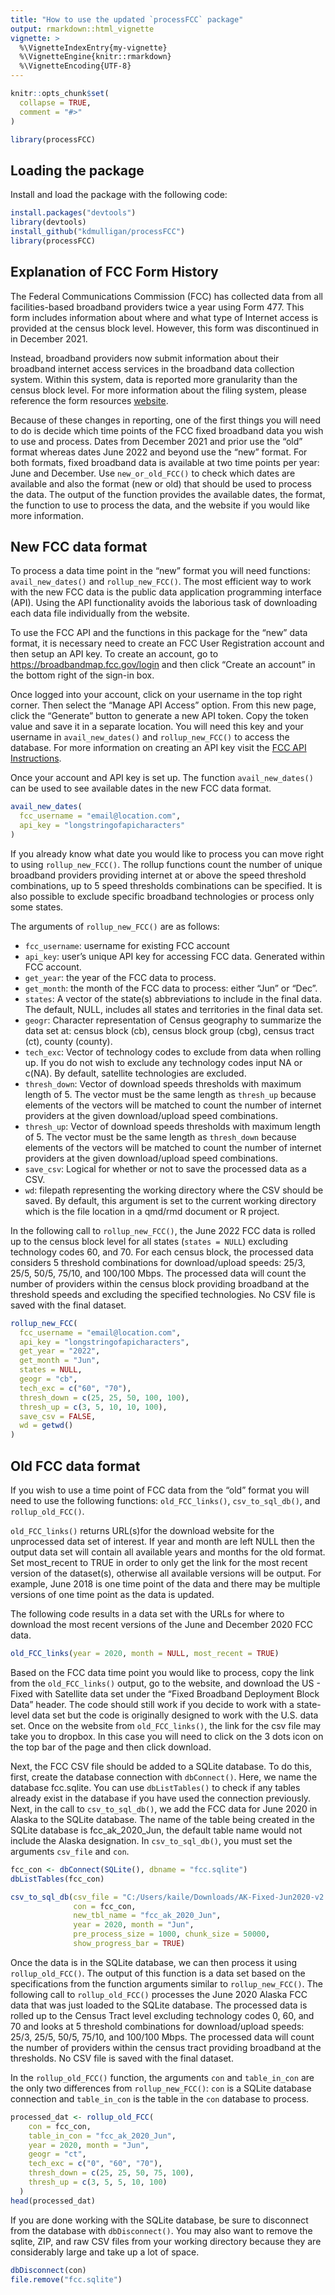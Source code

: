 ```yaml
---
title: "How to use the updated `processFCC` package"
output: rmarkdown::html_vignette
vignette: >
  %\VignetteIndexEntry{my-vignette}
  %\VignetteEngine{knitr::rmarkdown}
  %\VignetteEncoding{UTF-8}
---
```


```r
knitr::opts_chunk$set(
  collapse = TRUE,
  comment = "#>"
)
```

```r
library(processFCC)
```

## Loading the package

Install and load the package with the following code:

```r
install.packages("devtools")
library(devtools)
install_github("kdmulligan/processFCC")
library(processFCC)
```

## Explanation of FCC Form History

The Federal Communications Commission (FCC) has collected data from all 
facilities-based broadband providers twice a year using Form 477. This form 
includes information about where and what type of Internet access is provided 
at the census block level.  However, this form was discontinued in in December 
2021. 

Instead, broadband providers now submit information about their broadband 
internet access services in the broadband data collection system. Within this 
system, data is reported more granularity than the census block level. For more 
information about the filing system, please reference the form resources [website](https://www.fcc.gov/economics-analytics/industry-analysis-division/form-477-resources).

Because of these changes in reporting, one of the first things you will need to 
do is decide which time points of the FCC fixed broadband data you wish to use 
and process. Dates from December 2021 and prior use the “old” format whereas 
dates June 2022 and beyond use the “new” format. For both formats, fixed 
broadband data is available at two time points per year: June and December. Use 
`new_or_old_FCC()` to check which dates are available and also the format (new or 
old) that should be used to process the data. The output of the function 
provides the available dates, the format, the function to use to process the 
data, and the website if you would like more information.

## New FCC data format

To process a data time point in the “new” format you will need functions: 
`avail_new_dates()` and `rollup_new_FCC()`. The most efficient way to work with 
the new FCC data is the public data application programming interface (API). 
Using the API functionality avoids the laborious task of downloading each data 
file individually from the website. 

To use the FCC API and the functions in this package for the “new” data format, 
it is necessary need to create an FCC User Registration account and then setup 
an API key. To create an account, go to <https://broadbandmap.fcc.gov/login> and 
then click “Create an account” in the bottom right of the sign-in box. 

Once logged into your account, click on your username in the top right corner. 
Then select the “Manage API Access” option. From this new page, click the 
“Generate” button to generate a new API token. Copy the token value and save it 
in a separate location. You will need this key and your username in 
`avail_new_dates()` and `rollup_new_FCC()` to access the database. For more 
information on creating an API key visit the 
[FCC API Instructions](https://us-fcc.app.box.com/v/bdc-public-data-api-spec).

Once your account and API key is set up.  The function `avail_new_dates()` can 
be used to see available dates in the new FCC data format.

```r
avail_new_dates(
  fcc_username = "email@location.com",
  api_key = "longstringofapicharacters"
)
```


If you already know what date you would like to process you can move right to 
using `rollup_new_FCC()`. The rollup functions count the number of unique 
broadband providers providing internet at or above the speed threshold 
combinations, up to 5 speed thresholds combinations can be specified. It is also 
possible to exclude specific broadband technologies or process only some states.

The arguments of `rollup_new_FCC()` are as follows:

- `fcc_username`: username for existing FCC account
- `api_key`: user’s unique API key for accessing FCC data. Generated within FCC account.
- `get_year`: the year of the FCC data to process.
- `get_month`: the month of the FCC data to process: either “Jun” or “Dec”.
- `states`: A vector of the state(s) abbreviations to include in the final data. 
The default, NULL, includes all states and territories in the final data set.
- `geogr`: Character representation of Census geography to summarize the data 
set at: census block (cb), census block group (cbg), census tract (ct), county 
(county).
- `tech_exc`: Vector of technology codes to exclude from data when rolling up. 
If you do not wish to exclude any technology codes input NA or c(NA). By default, 
satellite technologies are excluded.
- `thresh_down`: Vector of download speeds thresholds with maximum length of 5.
The vector must be the same length as `thresh_up` because elements of the vectors 
will be matched to count the number of internet providers at the given 
download/upload speed combinations.
- `thresh_up`: Vector of download speeds thresholds with maximum length of 5. 
The vector must be the same length as `thresh_down` because elements of the 
vectors will be matched to count the number of internet providers at the given 
download/upload speed combinations.
- `save_csv`: Logical for whether or not to save the processed data as a CSV.
- `wd`: filepath representing the working directory where the CSV should be saved. 
By default, this argument is set to the current working directory which is the 
file location in a qmd/rmd document or R project.

In the following call to `rollup_new_FCC()`, the June 2022 FCC data is rolled up 
to the census block level for all states (`states = NULL`) excluding technology codes 60, and 70. 
For each census block, the processed data considers 5 threshold combinations for 
download/upload speeds: 25/3, 25/5, 50/5, 75/10, and 100/100 Mbps. The processed 
data will count the number of providers within the census block providing 
broadband at the threshold speeds and excluding the specified technologies. No 
CSV file is saved with the final dataset.

```r
rollup_new_FCC(
  fcc_username = "email@location.com",
  api_key = "longstringofapicharacters",
  get_year = "2022",
  get_month = "Jun",
  states = NULL,
  geogr = "cb",
  tech_exc = c("60", "70"),
  thresh_down = c(25, 25, 50, 100, 100),
  thresh_up = c(3, 5, 10, 10, 100),
  save_csv = FALSE,
  wd = getwd()
)
```


## Old FCC data format

If you wish to use a time point of FCC data from the "old" format you will need to use
the following functions: `old_FCC_links()`, `csv_to_sql_db()`, and 
`rollup_old_FCC()`.

`old_FCC_links()` returns URL(s)for the download website for the unprocessed 
data set of interest. If year and month are left NULL then the output data set 
will contain all available years and months for the old format. Set most_recent
to TRUE in order to only get the link for the most recent version of the 
dataset(s), otherwise all available versions will be output. For example, June 
2018 is one time point of the data and there may be multiple versions of one 
time point as the data is updated.

The following code results in a data set with the URLs for where to download
the most recent versions of the June and December 2020 FCC data.

```r
old_FCC_links(year = 2020, month = NULL, most_recent = TRUE)
```

Based on the FCC data time point you would like to process, copy the
link from the `old_FCC_links()` output, go to the website, and download the US - 
Fixed with Satellite data set under the "Fixed Broadband Deployment Block Data" 
header. The code should still work if you decide to work with a state-level data 
set but the code is originally designed to work with the U.S. data set.
Once on the website from `old_FCC_links()`, the link for the csv file 
may take you to dropbox. In this case you will need to click on the 3 dots icon 
on the top bar of the page and then click download.

Next, the FCC CSV file should be added to a SQLite database. To do this, first, create the 
database connection with `dbConnect()`. Here, we name the database fcc.sqlite. You 
can use `dbListTables()` to check if any tables already exist in the database if 
you have used the connection previously. Next, in the call to `csv_to_sql_db()`, we add the FCC 
data for June 2020 in Alaska to the SQLite database. The name of the table being 
created in the SQLite database is fcc_ak_2020_Jun, the default table name would 
not include the Alaska designation. In `csv_to_sql_db()`, you must set the 
arguments `csv_file` and `con`.

```r
fcc_con <- dbConnect(SQLite(), dbname = "fcc.sqlite")
dbListTables(fcc_con)

csv_to_sql_db(csv_file = "C:/Users/kaile/Downloads/AK-Fixed-Jun2020-v2.csv", 
              con = fcc_con, 
              new_tbl_name = "fcc_ak_2020_Jun",
              year = 2020, month = "Jun",
              pre_process_size = 1000, chunk_size = 50000, 
              show_progress_bar = TRUE)
```

Once the data is in the SQLite database, we can then process it using 
`rollup_old_FCC()`. The output of this function is a data set based on the 
specifications from the function arguments similar to `rollup_new_FCC()`.
The following call to `rollup_old_FCC()` processes the June 2020 Alaska FCC data
that was just loaded to the SQLite database. The processed data is rolled up to 
the Census Tract level excluding technology codes 0, 60, and 70 and looks at 5 
threshold combinations for download/upload speeds: 25/3, 25/5, 50/5, 75/10, 
and 100/100 Mbps. The processed data will count the number of providers within 
the census tract providing broadband at the thresholds. No CSV file is saved 
with the final dataset.

In the `rollup_old_FCC()` function, the arguments `con` and `table_in_con` are 
the only two differences from `rollup_new_FCC()`: `con` is a SQLite database 
connection and `table_in_con` is the table in the `con` database to process.

```r
processed_dat <- rollup_old_FCC(
    con = fcc_con,
    table_in_con = "fcc_ak_2020_Jun",
    year = 2020, month = "Jun",
    geogr = "ct",
    tech_exc = c("0", "60", "70"),
    thresh_down = c(25, 25, 50, 75, 100),
    thresh_up = c(3, 5, 5, 10, 100)
  )
head(processed_dat)
```

If you are done working with the SQLite database, be sure to disconnect from the 
database with `dbDisconnect()`. You may also want to remove the sqlite, ZIP, 
and raw CSV files from your working directory because they are considerably 
large and take up a lot of space.

```r
dbDisconnect(con)
file.remove("fcc.sqlite")
```


